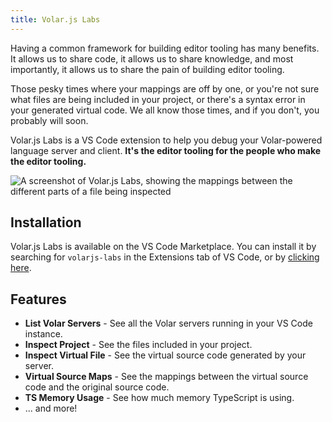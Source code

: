 ```yaml
---
title: Volar.js Labs
---
```


Having a common framework for building editor tooling has many benefits. It allows us to share code, it allows us to share knowledge, and most importantly, it allows us to share the pain of building editor tooling.

Those pesky times where your mappings are off by one, or you're not sure what files are being included in your project, or there's a syntax error in your generated virtual code. We all know those times, and if you don't, you probably will soon.

Volar.js Labs is a VS Code extension to help you debug your Volar-powered language server and client. **It's the editor tooling for the people who make the editor tooling.**

![A screenshot of Volar.js Labs, showing the mappings between the different parts of a file being inspected](./volar-labs-1.png)

## Installation

Volar.js Labs is available on the VS Code Marketplace. You can install it by searching for `volarjs-labs` in the Extensions tab of VS Code, or by [clicking here](https://marketplace.visualstudio.com/items?itemName=johnsoncodehk.volarjs-labs).

## Features

- **List Volar Servers** - See all the Volar servers running in your VS Code instance.
- **Inspect Project** - See the files included in your project.
- **Inspect Virtual File** - See the virtual source code generated by your server.
- **Virtual Source Maps** - See the mappings between the virtual source code and the original source code.
- **TS Memory Usage** - See how much memory TypeScript is using.
- ... and more!
